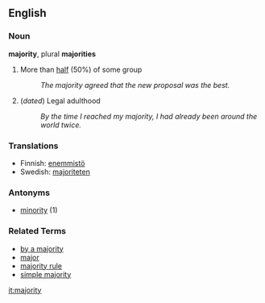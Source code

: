 ==English==

===Noun===
'''majority''', plural '''majorities'''

# More than [[half]] (50%) of some group
#: ''The majority agreed that the new proposal was the best.''
# (''dated'') Legal adulthood
#: ''By the time I reached my majority, I had already been around the world twice.''

===Translations===
*Finnish: [[enemmistö]]
*Swedish: [[majoriteten]]

===Antonyms===
*[[minority]] (1)

===Related Terms===
*[[by a majority]]
*[[major]]
*[[majority rule]]
*[[simple majority]]

[[it:majority]]